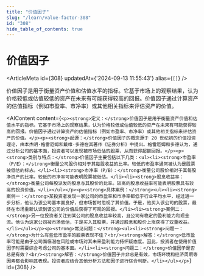 ```yaml
---
title: "价值因子"
slug: "/learn/value-factor-308"
id: "308"
hide_table_of_contents: true
---
```



# 价值因子

<ArticleMeta id={308} updatedAt={'2024-09-13 11:55:43'} alias={`[]`} />
<div className='border-solid border-b border-t-0 my-4 border-[var(--ifm-color-gray-300)]' />

价值因子是用于衡量资产价值和估值水平的指标。它基于市场上的观察结果，认为价格较低或估值较低的资产在未来有可能获得较高的回报。价值因子通过计算资产的估值指标（例如市盈率、市净率）或其他相关指标来评估资产的价值。

<AIContent content={`<p><strong>定义：</strong>价值因子是用于衡量资产价值和估值水平的指标。它基于市场上的观察结果，认为价格较低或估值较低的资产在未来有可能获得较高的回报。价值因子通过计算资产的估值指标（例如市盈率、市净率）或其他相关指标来评估资产的价值。</p><p><strong>起源：</strong>价值因子的概念源于 20 世纪初的价值投资理论，由本杰明·格雷厄姆和戴维·多德在其著作《证券分析》中提出。格雷厄姆和多德认为，通过分析公司的基本面，投资者可以发现被市场低估的股票，从而获得超额回报。</p><p><strong>类别与特点：</strong>价值因子主要包括以下几类：<ul><li><strong>市盈率（P/E）：</strong>衡量公司股价相对于其每股收益的比率。较低的市盈率通常被认为是股票被低估的标志。</li><li><strong>市净率（P/B）：</strong>衡量公司股价相对于其每股净资产的比率。较低的市净率可能表明股票被低估。</li><li><strong>股息收益率：</strong>衡量公司每股派发的股息与其股价的比率。较高的股息收益率可能表明股票具有较高的投资价值。</li></ul></p><p><strong>具体案例：</strong><ul><li><strong>案例一：</strong>某投资者发现一家公司的市盈率和市净率都低于行业平均水平，经过进一步分析，他认为该公司基本面良好，但市场暂时忽视了其价值。于是，他买入该公司的股票，最终在市场重新认识到该公司的价值后获得了可观的回报。</li><li><strong>案例二：</strong>另一位投资者关注到某公司的股息收益率较高，且公司有稳定的盈利能力和现金流。他认为这家公司被市场低估，于是买入其股票，并通过股息和股价上涨获得了双重收益。</li></ul></p><p><strong>常见问题：</strong><ul><li><strong>问题一：</strong>为什么有些低市盈率的股票表现不佳？<br/><strong>解答：</strong>低市盈率可能是由于公司面临潜在风险或市场对其未来盈利能力持怀疑态度。因此，投资者在使用价值因子时需要综合考虑公司的基本面。</li><li><strong>问题二：</strong>价值因子是否总是有效？<br/><strong>解答：</strong>价值因子并非总是有效，市场环境和经济周期等因素都会影响其表现。投资者应结合其他分析方法和因子进行综合判断。</li></ul></p>`} id={308} />
